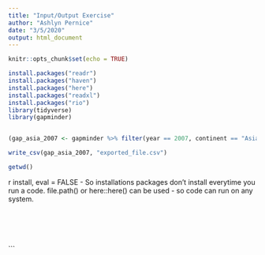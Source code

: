 ```yaml
---
title: "Input/Output Exercise"
author: "Ashlyn Pernice"
date: "3/5/2020"
output: html_document
---
```


```r
knitr::opts_chunk$set(echo = TRUE)
```

```r
install.packages("readr")
install.packages("haven")
install.packages("here")
install.packages("readxl")
install.packages("rio")
library(tidyverse)
library(gapminder)


(gap_asia_2007 <- gapminder %>% filter(year == 2007, continent == "Asia"))

write_csv(gap_asia_2007, "exported_file.csv")

getwd()
```
r install, eval = FALSE - So installations packages don't install everytime you run a code. 
file.path() or here::here() can be used - so code can run on any system. 

```{}





```



```
